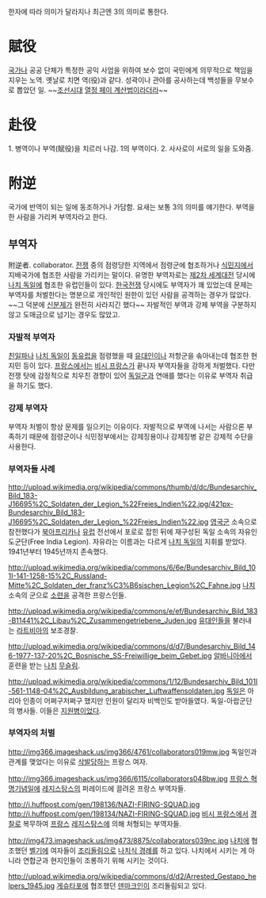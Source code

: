한자에 따라 의미가 달라지나 최근엔 3의 의미로 통한다.
= 賦役 =
[[국가]]나 공공 단체가 특정한 공익 사업을 위하여 보수 없이 국민에게 의무적으로 책임을 지우는 노역. 옛날로 치면 역(役)과 같다. 성곽이나 관아를 공사하는데 백성들을 무보수로 뽑았던 일. ~~[[조선시대]] [[열정 페이 계산법]]이라더라~~
= 赴役 =
1. 병역이나 부역(賦役)을 치르러 나감. 1의 부역이다.
2. 사사로이 서로의 일을 도와줌. 
= 附逆 =
국가에 반역이 되는 일에 동조하거나 가담함. 요새는 보통 3의 의미를 얘기한다. 부역을 한 사람을 가리켜 부역자라고 한다.
== 부역자 ==
附逆者. collaborator. [[전쟁]] 중의 점령당한 지역에서 점령군에 협조하거나 [[식민지]]에서 지배국가에 협조한 사람을 가리키는 말이다. 유명한 부역자로는 [[제2차 세계대전]] 당시에 [[나치 독일]]에 협조한 유럽인들이 있다. [[한국전쟁]] 당시에도 부역자가 꽤 있었는데 문제는 부역자를 처벌한다는 명분으로 개인적인 원한이 있던 사람을 공격하는 경우가 많았다. ~~그 덕분에 [[신분제]]가 완전히 사라지긴 했다~~ 자발적인 부역과 강제 부역을 구분하지 않고 도매금으로 넘기는 경우도 많았고.
=== 자발적 부역자 ===
[[친일파]]나 [[나치 독일]]이 [[동유럽]]을 점령했을 때 [[유대인]]이나 저항군을 솎아내는데 협조한 현지민 등이 있다. [[프랑스]]에서는 [[비시 프랑스]]가 끝나자 부역자들을 강하게 처벌했다. 다만 전쟁 탓에 감정적으로 치우친 경향이 있어 [[독일군]]과 연애를 했다는 이유로 부역자 취급을 하기도 했다.
=== 강제 부역자 ===
부역자 처벌이 항상 문제를 일으키는 이유이다. 자발적으로 부역에 나서는 사람으론 부족하기 때문에 점령군이나 식민정부에서는 강제징용이나 강제징병 같은 강제적 수단을 사용한다.
=== 부역자들 사례 ===
http://upload.wikimedia.org/wikipedia/commons/thumb/d/dc/Bundesarchiv_Bild_183-J16695%2C_Soldaten_der_Legion_%22Freies_Indien%22.jpg/421px-Bundesarchiv_Bild_183-J16695%2C_Soldaten_der_Legion_%22Freies_Indien%22.jpg
[[영국군]] 소속으로 참전했다가 [[북아프리카]]나 [[유럽]] 전선에서 포로로 잡힌 뒤에 재구성된 독일 소속의 자유인도군단(Free India Legion). 자유라는 이름과는 다르게 [[나치 독일]]의 지휘를 받았다. 1941년부터 1945년까지 존속했다.

http://upload.wikimedia.org/wikipedia/commons/6/6e/Bundesarchiv_Bild_101I-141-1258-15%2C_Russland-Mitte%2C_Soldaten_der_franz%C3%B6sischen_Legion%2C_Fahne.jpg
[[나치]] 소속의 군으로 [[소련]]을 공격한 프랑스인들.

http://upload.wikimedia.org/wikipedia/commons/e/ef/Bundesarchiv_Bild_183-B11441%2C_Libau%2C_Zusammengetriebene_Juden.jpg
[[유대인]]들을 불러내는 [[라트비아]]의 보조경찰.

http://upload.wikimedia.org/wikipedia/commons/d/d7/Bundesarchiv_Bild_146-1977-137-20%2C_Bosnische_SS-Freiwillige_beim_Gebet.jpg
[[알바니아]]에서 훈련을 받는 [[나치]] [[무슬림]].

http://upload.wikimedia.org/wikipedia/commons/1/12/Bundesarchiv_Bild_101I-561-1148-04%2C_Ausbildung_arabischer_Luftwaffensoldaten.jpg
[[독일]]은 아리아 인종이 어쩌구저쩌구 했지만 인원이 달리자 비백인도 받아들였다. 독일-아랍군단의 병사들. 이들은 [[지원병]]이었다.
=== 부역자의 처벌 ===

http://img366.imageshack.us/img366/4761/collaborators019mw.jpg
독일인과 관계를 맺었다는 이유로 [[삭발]]당하는 프랑스 여자.

http://img366.imageshack.us/img366/6115/collaborators048bw.jpg
[[프랑스 혁명]]기념일에 [[레지스탕스]]의 퍼레이드에 끌려온 프랑스 부역자들.

http://i.huffpost.com/gen/198136/NAZI-FIRING-SQUAD.jpg
http://i.huffpost.com/gen/198134/NAZI-FIRING-SQUAD.jpg
[[비시 프랑스]]에서 [[경찰]]로 복무하여 [[프랑스]] [[레지스탕스]]에 의해 처형되는 부역자들.

http://img473.imageshack.us/img473/8875/collaborators039nc.jpg
[[나치]]에 협조했던 [[벨기에]] 여자들이 [[조리돌림]]으로 [[나치식 경례]]를 하고 있다. 나치에서 시키는 게 아니라 연합군과 현지인들이 조롱하기 위해 시키는 것이다.

http://upload.wikimedia.org/wikipedia/commons/d/d2/Arrested_Gestapo_helpers_1945.jpg
[[게슈타포]]에 협조했던 [[덴마크]]인이 조리돌림되고 있다.

